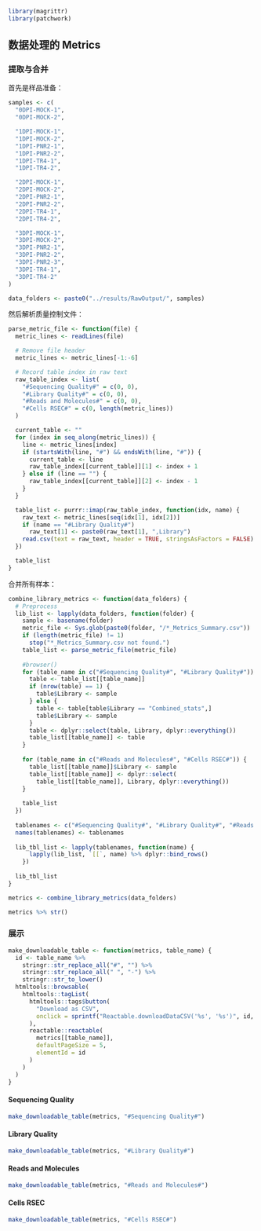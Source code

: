 ```r
library(magrittr)
library(patchwork)
```

## 数据处理的 Metrics

### 提取与合并

首先是样品准备：

```r
samples <- c(
  "0DPI-MOCK-1",
  "0DPI-MOCK-2",

  "1DPI-MOCK-1",
  "1DPI-MOCK-2",
  "1DPI-PNR2-1",
  "1DPI-PNR2-2",
  "1DPI-TR4-1",
  "1DPI-TR4-2",

  "2DPI-MOCK-1",
  "2DPI-MOCK-2",
  "2DPI-PNR2-1",
  "2DPI-PNR2-2",
  "2DPI-TR4-1",
  "2DPI-TR4-2",

  "3DPI-MOCK-1",
  "3DPI-MOCK-2",
  "3DPI-PNR2-1",
  "3DPI-PNR2-2",
  "3DPI-PNR2-3",
  "3DPI-TR4-1",
  "3DPI-TR4-2"
)

data_folders <- paste0("../results/RawOutput/", samples)
```

然后解析质量控制文件：

```r
parse_metric_file <- function(file) {
  metric_lines <- readLines(file)

  # Remove file header
  metric_lines <- metric_lines[-1:-6]

  # Record table index in raw text
  raw_table_index <- list(
    "#Sequencing Quality#" = c(0, 0),
    "#Library Quality#" = c(0, 0),
    "#Reads and Molecules#" = c(0, 0),
    "#Cells RSEC#" = c(0, length(metric_lines))
  )

  current_table <- ""
  for (index in seq_along(metric_lines)) {
    line <- metric_lines[index]
    if (startsWith(line, "#") && endsWith(line, "#")) {
      current_table <- line
      raw_table_index[[current_table]][1] <- index + 1
    } else if (line == "") {
      raw_table_index[[current_table]][2] <- index - 1
    }
  }

  table_list <- purrr::imap(raw_table_index, function(idx, name) {
    raw_text <- metric_lines[seq(idx[1], idx[2])]
    if (name == "#Library Quality#")
      raw_text[1] <- paste0(raw_text[1], ",Library")
    read.csv(text = raw_text, header = TRUE, stringsAsFactors = FALSE)
  })

  table_list
}
```

合并所有样本：

```r
combine_library_metrics <- function(data_folders) {
  # Preprocess
  lib_list <- lapply(data_folders, function(folder) {
    sample <- basename(folder)
    metric_file <- Sys.glob(paste0(folder, "/*_Metrics_Summary.csv"))
    if (length(metric_file) != 1)
      stop("*_Metrics_Summary.csv not found.")
    table_list <- parse_metric_file(metric_file)
  
    #browser()
    for (table_name in c("#Sequencing Quality#", "#Library Quality#")) {
      table <- table_list[[table_name]]
      if (nrow(table) == 1) {
        table$Library <- sample
      } else {
        table <- table[table$Library == "Combined_stats",]
        table$Library <- sample
      }
      table <- dplyr::select(table, Library, dplyr::everything())
      table_list[[table_name]] <- table
    }
  
    for (table_name in c("#Reads and Molecules#", "#Cells RSEC#")) {
      table_list[[table_name]]$Library <- sample
      table_list[[table_name]] <- dplyr::select(
        table_list[[table_name]], Library, dplyr::everything())
    }
  
    table_list
  })
  
  tablenames <- c("#Sequencing Quality#", "#Library Quality#", "#Reads and Molecules#", "#Cells RSEC#")
  names(tablenames) <- tablenames
  
  lib_tbl_list <- lapply(tablenames, function(name) {
      lapply(lib_list, `[[`, name) %>% dplyr::bind_rows()
    })
  
  lib_tbl_list
}

metrics <- combine_library_metrics(data_folders)

metrics %>% str()
```

### 展示

```r
make_downloadable_table <- function(metrics, table_name) {
  id <- table_name %>%
    stringr::str_replace_all("#", "") %>%
    stringr::str_replace_all(" ", "-") %>%
    stringr::str_to_lower()
  htmltools::browsable(
    htmltools::tagList(
      htmltools::tags$button(
        "Download as CSV",
        onclick = sprintf("Reactable.downloadDataCSV('%s', '%s')", id, id)
      ),
      reactable::reactable(
        metrics[[table_name]],
        defaultPageSize = 5,
        elementId = id
      )
    )
  )
}
```


#### Sequencing Quality

```r
make_downloadable_table(metrics, "#Sequencing Quality#")
```

#### Library Quality

```r
make_downloadable_table(metrics, "#Library Quality#")
```

#### Reads and Molecules

```r
make_downloadable_table(metrics, "#Reads and Molecules#")
```

#### Cells RSEC

```r
make_downloadable_table(metrics, "#Cells RSEC#")
```
